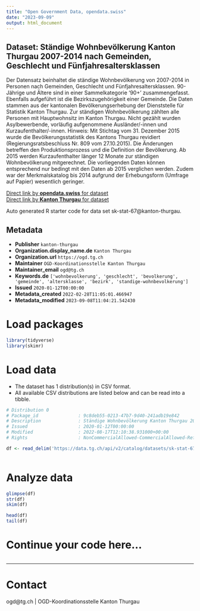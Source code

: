 ```yaml
---
title: "Open Government Data, opendata.swiss"
date: "2023-09-09"
output: html_document
---
```


## Dataset: Ständige Wohnbevölkerung Kanton Thurgau 2007-2014 nach Gemeinden, Geschlecht und Fünfjahresaltersklassen

Der Datensatz beinhaltet die ständige Wohnbevölkerung von 2007-2014 in Personen nach Gemeinden, Geschlecht und Fünfjahresaltersklassen. 90-Jährige und Ältere sind in einer
Sammelkategorie '90+' zusammengefasst. Ebenfalls aufgeführt ist die
Bezirkszugehörigkeit einer Gemeinde.
Die Daten stammen aus der kantonalen Bevölkerungserhebung der Dienststelle für Statistik Kanton Thurgau.
Zur ständigen Wohnbevölkerung zählten alle Personen mit Hauptwohnsitz im Kanton Thurgau. Nicht gezählt wurden Asylbewerbende, vorläufig aufgenommene Ausländer/-innen und Kurzaufenthalter/-innen. Hinweis: Mit Stichtag vom 31. Dezember 2015 wurde die Bevölkerungsstatistik des Kantons Thurgau revidiert
(Regierungsratsbeschluss Nr. 809 vom 27.10.2015). Die Änderungen betreffen den Produktionsprozess und die Definition der Bevölkerung. Ab 2015 werden Kurzaufenthalter länger 12 Monate zur ständigen Wohnbevölkerung mitgerechnet.
Die vorliegenden Daten können entsprechend nur bedingt mit den Daten ab 2015 verglichen werden. Zudem war der Merkmalskatalog bis 2014 aufgrund der Erhebungsform (Umfrage auf Papier) wesentlich geringer.

[Direct link by **opendata.swiss** for dataset](https://opendata.swiss/de/dataset/standige-wohnbevolkerung-kanton-thurgau-2007-2014-nach-gemeinden-geschlecht-und-funfjahresalter)<br>
[Direct link by **Kanton Thurgau** for dataset](https://data.tg.ch/explore/dataset/sk-stat-67/)

Auto generated R starter code for data set sk-stat-67@kanton-thurgau.

## Metadata

- **Publisher** `kanton-thurgau`
- **Organization.display_name.de** `Kanton Thurgau`
- **Organization.url** `https://ogd.tg.ch`
- **Maintainer** `OGD-Koordinationsstelle Kanton Thurgau`
- **Maintainer_email** `ogd@tg.ch`
- **Keywords.de** `['wohnbevolkerung', 'geschlecht', 'bevolkerung', 'gemeinde', 'altersklasse', 'bezirk', 'standige-wohnbevolkerung']`
- **Issued** `2020-01-12T00:00:00`
- **Metadata_created** `2022-02-28T11:05:01.466947`
- **Metadata_modified** `2023-09-08T11:04:21.542430`


# Load packages

```r

library(tidyverse)
library(skimr)

```

# Load data

-   The dataset has 1 distribution(s) in CSV format.
-   All available CSV distributions are listed below and can be read into a tibble.

```r

# Distribution 0
# Package_id               : 9c8deb55-0213-47b7-9d40-241adb19e842
# Description              : Ständige Wohnbevölkerung Kanton Thurgau 2007-2014 nach Gemeinden, Geschlecht und Fünfjahresaltersklassen (csv)
# Issued                   : 2020-01-12T00:00:00
# Modified                 : 2022-08-17T12:10:38.931000+00:00
# Rights                   : NonCommercialAllowed-CommercialAllowed-ReferenceRequired

df <- read_delim('https://data.tg.ch/api/v2/catalog/datasets/sk-stat-67/exports/csv')



```

# Analyze data

```r

glimpse(df)
str(df)
skim(df)

head(df)
tail(df)

```

# Continue your code here...

```r

```

------------------------------------------------------------------------

# Contact

ogd@tg.ch | OGD-Koordinationsstelle Kanton Thurgau
